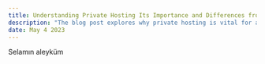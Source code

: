 ---
title: Understanding Private Hosting Its Importance and Differences from Public Hosting
description: "The blog post explores why private hosting is vital for a secure and reliable hosting solution by offering better security, reliability & performance, compared to public hosting."
date: May 4 2023
---

Selamın aleyküm
